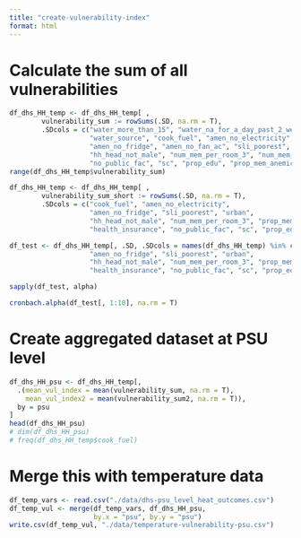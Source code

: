 ```yaml
---
title: "create-vulnerability-index"
format: html
---
```


# Calculate the sum of all vulnerabilities
```r
df_dhs_HH_temp <- df_dhs_HH_temp[ , 
        vulnerability_sum := rowSums(.SD, na.rm = T),
        .SDcols = c("water_more_than_15", "water_na_for_a_day_past_2_weeks", 
                    "water_source", "cook_fuel", "amen_no_electricity", 
                    "amen_no_fridge", "amen_no_fan_ac", "sli_poorest", "urban", 
                    "hh_head_not_male", "num_mem_per_room_3", "num_mem_60", 
                    "no_public_fac", "sc", "prop_edu", "prop_mem_anemic")]
range(df_dhs_HH_temp$vulnerability_sum)
```

```r
df_dhs_HH_temp <- df_dhs_HH_temp[ , 
        vulnerability_sum_short := rowSums(.SD, na.rm = T),
        .SDcols = c("cook_fuel", "amen_no_electricity", 
                    "amen_no_fridge", "sli_poorest", "urban", 
                    "hh_head_not_male", "num_mem_per_room_3", "prop_mem_60", 
                    "health_insurance", "no_public_fac", "sc", "prop_edu")]

df_test <- df_dhs_HH_temp[, .SD, .SDcols = names(df_dhs_HH_temp) %in% c("cook_fuel", "amen_no_electricity", 
                    "amen_no_fridge", "sli_poorest", "urban", 
                    "hh_head_not_male", "num_mem_per_room_3", "prop_mem_60", 
                    "health_insurance", "no_public_fac", "sc", "prop_edu")]

sapply(df_test, alpha)

cronbach.alpha(df_test[, 1:10], na.rm = T)

```


# Create aggregated dataset at PSU level
```r
df_dhs_HH_psu <- df_dhs_HH_temp[, 
  .(mean_vul_index = mean(vulnerability_sum, na.rm = T),
    mean_vul_index2 = mean(vulnerability_sum2, na.rm = T)),
  by = psu
]
head(df_dhs_HH_psu)
# dim(df_dhs_HH_psu)
# freq(df_dhs_HH_temp$cook_fuel)
```

# Merge this with temperature data
```r
df_temp_vars <- read.csv("./data/dhs-psu_level_heat_outcomes.csv")
df_temp_vul <- merge(df_temp_vars, df_dhs_HH_psu,
                     by.x = "psu", by.y = "psu")
write.csv(df_temp_vul, "./data/temperature-vulnerability-psu.csv")

```



